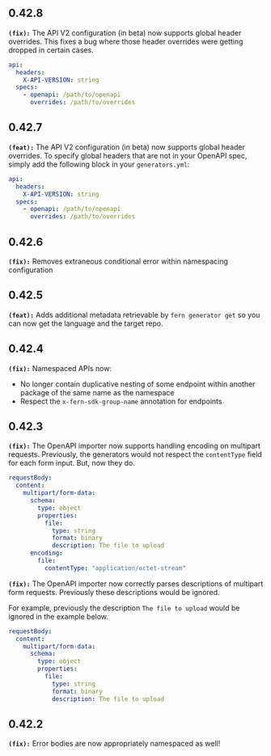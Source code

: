 ## 0.42.8
**`(fix):`** The API V2 configuration (in beta) now supports global header overrides.
This fixes a bug where those header overrides were getting dropped in
certain cases.

```yml generators.yml
api:
  headers:
    X-API-VERSION: string
  specs:
    - openapi: /path/to/openapi
      overrides: /path/to/overrides
```


## 0.42.7
**`(feat):`** The API V2 configuration (in beta) now supports global header
overrides. To specify global headers that are not in your
OpenAPI spec, simply add the following block in your `generators.yml`:

```yml generators.yml
api:
  headers:
    X-API-VERSION: string
  specs:
    - openapi: /path/to/openapi
      overrides: /path/to/overrides
```


## 0.42.6
**`(fix):`** Removes extraneous conditional error within namespacing configuration

## 0.42.5
**`(feat):`** Adds additional metadata retrievable by `fern generator get` so you can now get the language and the target repo.

## 0.42.4
**`(fix):`** Namespaced APIs now:
  - No longer contain duplicative nesting of some endpoint within another package of the same name as the namespace
  - Respect the `x-fern-sdk-group-name` annotation for endpoints


## 0.42.3
**`(fix):`** The OpenAPI importer now supports handling encoding on multipart requests.
Previously, the generators would not respect the `contentType` field for
each form input. But, now they do.
```yml
requestBody:
  content:
    multipart/form-data:
      schema:
        type: object
        properties:
          file:
            type: string
            format: binary
            description: The file to upload
      encoding:
        file:
          contentType: "application/octet-stream"
```


**`(fix):`** The OpenAPI importer now correctly parses descriptions of multipart
form requests. Previously these descriptions would be ignored.

For example, previously the description `The file to upload` would be
ignored in the example below.
```yml
requestBody:
  content:
    multipart/form-data:
      schema:
        type: object
        properties:
          file:
            type: string
            format: binary
            description: The file to upload
```


## 0.42.2
**`(fix):`** Error bodies are now appropriately namespaced as well!

